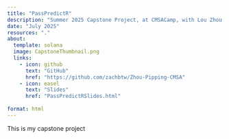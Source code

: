 ```yaml
---
title: "PassPredictR"
description: "Summer 2025 Capstone Project, at CMSACamp, with Lou Zhou."
date: "July 2025"
resources: "."
about:
  template: solana
  image: CapstoneThumbnail.png
  links:
    - icon: github
      text: "GitHub"
      href: "https://github.com/zachbtw/Zhou-Pipping-CMSA"
    - icon: easel
      text: "Slides"
      href: "PassPredictRSlides.html"
    
format: html
---
```


This is my capstone project